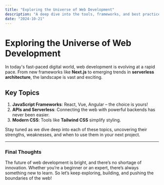 ```yaml
---
title: "Exploring the Universe of Web Development"
description: "A deep dive into the tools, frameworks, and best practices that are shaping the web development industry today."
date: "2024-10-21"
---
```


# Exploring the Universe of Web Development

In today's fast-paced digital world, web development is evolving at a rapid pace. From new frameworks like **Next.js** to emerging trends in **serverless architecture**, the landscape is vast and exciting.

## Key Topics

1. **JavaScript Frameworks**: React, Vue, Angular – the choice is yours!
2. **APIs and Serverless**: Connecting the web with powerful backends has never been easier.
3. **Modern CSS**: Tools like **Tailwind CSS** simplify styling.

Stay tuned as we dive deep into each of these topics, uncovering their strengths, weaknesses, and when to use them in your next project.

---

### Final Thoughts

The future of web development is bright, and there’s no shortage of innovation. Whether you’re a beginner or an expert, there’s always something new to learn. So let’s keep exploring, building, and pushing the boundaries of the web!


